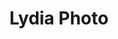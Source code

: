 ---
title: "Lydia Photo"
subtitle: ""
creator: ""
categories: ["art"]
featuredImage: "../src/assets/images/item/art/DSC02736.png"
views: ["../src/assets/images/item/art/DSC02736.png"]
nextItem: []
---
